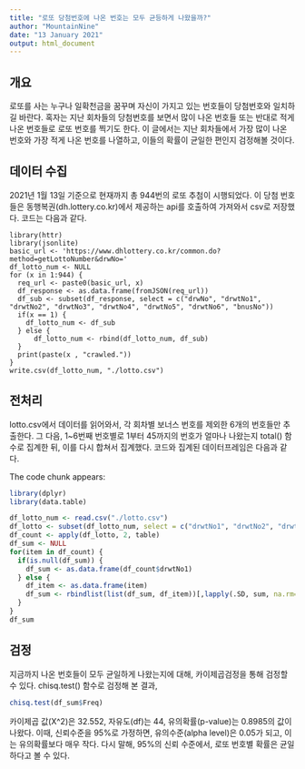 ```yaml
---
title: "로또 당첨번호에 나온 번호는 모두 균등하게 나왔을까?"
author: "MountainNine"
date: "13 January 2021"
output: html_document
---
```


## 개요

로또를 사는 누구나 일확천금을 꿈꾸며 자신이 가지고 있는 번호들이 당첨번호와 일치하길 바란다. 혹자는 지난 회차들의 당첨번호를 보면서 많이 나온 번호들 또는 반대로 적게 나온 번호들로 로또 번호를 찍기도 한다. 이 글에서는 지난 회차들에서 가장 많이 나온 번호와 가장 적게 나온 번호를 나열하고, 이들의 확률이 균일한 편인지 검정해볼 것이다.

## 데이터 수집

2021년 1월 13일 기준으로 현재까지 총 944번의 로또 추첨이 시행되었다. 이 당첨 번호들은 동행복권(dh.lottery.co.kr)에서 제공하는 api를 호출하여 가져와서 csv로 저장했다. 코드는 다음과 같다.
```
library(httr)
library(jsonlite)
basic_url <- 'https://www.dhlottery.co.kr/common.do?method=getLottoNumber&drwNo='
df_lotto_num <- NULL
for (x in 1:944) {
  req_url <- paste0(basic_url, x)
  df_response <- as.data.frame(fromJSON(req_url))
  df_sub <- subset(df_response, select = c("drwNo", "drwtNo1", "drwtNo2", "drwtNo3", "drwtNo4", "drwtNo5", "drwtNo6", "bnusNo"))
  if(x == 1) {
    df_lotto_num <- df_sub
  } else {
      df_lotto_num <- rbind(df_lotto_num, df_sub)
  }
  print(paste(x , "crawled."))
}
write.csv(df_lotto_num, "./lotto.csv")
```

## 전처리

lotto.csv에서 데이터를 읽어와서, 각 회차별 보너스 번호를 제외한 6개의 번호들만 추출한다. 그 다음, 1~6번째 번호별로 1부터 45까지의 번호가 얼마나 나왔는지 total() 함수로 집계한 뒤, 이를 다시 합쳐서 집계했다. 코드와 집계된 데이터프레임은 다음과 같다.


The code chunk appears:
```r
library(dplyr)
library(data.table)

df_lotto_num <- read.csv("./lotto.csv")
df_lotto <- subset(df_lotto_num, select = c("drwtNo1", "drwtNo2", "drwtNo3", "drwtNo4", "drwtNo5", "drwtNo6")) #보너스 번호는 제외
df_count <- apply(df_lotto, 2, table)
df_sum <- NULL
for(item in df_count) {
  if(is.null(df_sum)) {
    df_sum <- as.data.frame(df_count$drwtNo1)
  } else {
    df_item <- as.data.frame(item)
    df_sum <- rbindlist(list(df_sum, df_item))[,lapply(.SD, sum, na.rm=TRUE), by = Var1]
  }
}
df_sum
```
## 검정
지금까지 나온 번호들이 모두 균일하게 나왔는지에 대해, 카이제곱검정을 통해 검정할 수 있다. chisq.test() 함수로 검정해 본 결과,

```r
chisq.test(df_sum$Freq)
```
카이제곱 값(X^2)은 32.552, 자유도(df)는 44, 유의확률(p-value)는 0.8985의 값이 나왔다. 이때, 신뢰수준을 95%로 가정하면, 유의수준(alpha level)은 0.05가 되고, 이는 유의확률보다 매우 작다. 다시 말해, 95%의 신뢰 수준에서, 로또 번호별 확률은 균일하다고 볼 수 있다.